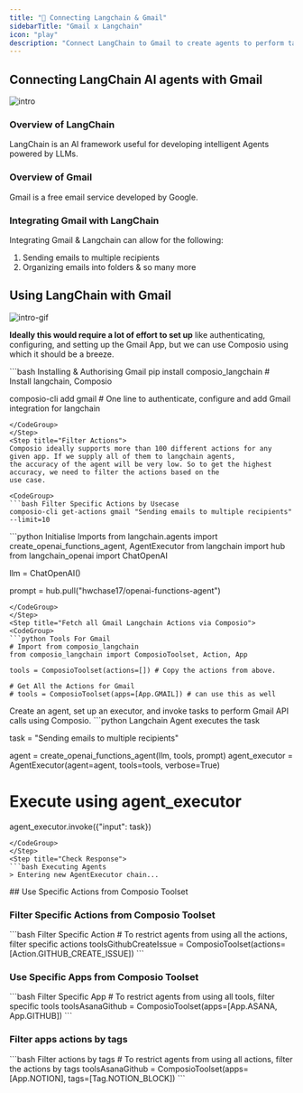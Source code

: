```yaml
---
title: "🚀 Connecting Langchain & Gmail"
sidebarTitle: "Gmail x Langchain"
icon: "play"
description: "Connect LangChain to Gmail to create agents to perform tasks using natural language"
---
```


## Connecting LangChain AI agents with Gmail
![intro](/media/intro.jpg)

### Overview of LangChain

LangChain is an AI framework useful for developing intelligent Agents powered by LLMs.

### Overview of Gmail

Gmail is a free email service developed by Google.

### Integrating Gmail with LangChain

Integrating Gmail & Langchain can allow for the following:

1. Sending emails to multiple recipients
2. Organizing emails into folders
& so many more

## Using LangChain with Gmail
![intro-gif](/media/intro.gif)
<Steps>
<Step title="Setting Up the Environment">

**Ideally this would require a lot of effort to set up** like authenticating, configuring, and setting up the Gmail App, but we can use Composio using which it should be a breeze.

<CodeGroup>
```bash Installing & Authorising Gmail
pip install composio_langchain # Install langchain, Composio 

composio-cli add gmail # One line to authenticate, configure and add Gmail integration for langchain
```
</CodeGroup>
</Step>
<Step title="Filter Actions">
Composio ideally supports more than 100 different actions for any given app. If we supply all of them to langchain agents, 
the accuracy of the agent will be very low. So to get the highest accuracy, we need to filter the actions based on the 
use case.

<CodeGroup>
```bash Filter Specific Actions by Usecase
composio-cli get-actions gmail "Sending emails to multiple recipients" --limit=10
```
</CodeGroup>

</Step>
<Step title="Import Base Packages">

<CodeGroup>
```python Initialise Imports
from langchain.agents import create_openai_functions_agent, AgentExecutor
from langchain import hub
from langchain_openai import ChatOpenAI


llm = ChatOpenAI()

prompt = hub.pull("hwchase17/openai-functions-agent")
```
</CodeGroup>
</Step>
<Step title="Fetch all Gmail Langchain Actions via Composio">
<CodeGroup>
```python Tools For Gmail
# Import from composio_langchain
from composio_langchain import ComposioToolset, Action, App

tools = ComposioToolset(actions=[]) # Copy the actions from above. 

# Get All the Actions for Gmail
# tools = ComposioToolset(apps=[App.GMAIL]) # can use this as well
```
</CodeGroup>
</Step>
<Step title="Execute the Agent">
Create an agent, set up an executor, and invoke tasks to perform Gmail API calls using Composio. 
<CodeGroup>
```python Langchain Agent executes the task

task = "Sending emails to multiple recipients"

agent = create_openai_functions_agent(llm, tools, prompt)
agent_executor = AgentExecutor(agent=agent, tools=tools, verbose=True)

# Execute using agent_executor
agent_executor.invoke({"input": task})
```
</CodeGroup>
</Step>
<Step title="Check Response">
```bash Executing Agents
> Entering new AgentExecutor chain...
```
</Step>
</Steps>
## Use Specific Actions from Composio Toolset

### Filter Specific Actions from Composio Toolset

<CodeGroup>
```bash Filter Specific Action
# To restrict agents from using all the actions, filter specific actions
toolsGithubCreateIssue = ComposioToolset(actions=[Action.GITHUB_CREATE_ISSUE])
```
</CodeGroup>

### Use Specific Apps from Composio Toolset
<CodeGroup>
```bash Filter Specific App
# To restrict agents from using all tools, filter specific tools
toolsAsanaGithub = ComposioToolset(apps=[App.ASANA, App.GITHUB])
```
</CodeGroup>

### Filter apps actions by tags 
<CodeGroup>
```bash Filter actions by tags
# To restrict agents from using all actions, filter the actions by tags
toolsAsanaGithub = ComposioToolset(apps=[App.NOTION], tags=[Tag.NOTION_BLOCK])
```
</CodeGroup>

